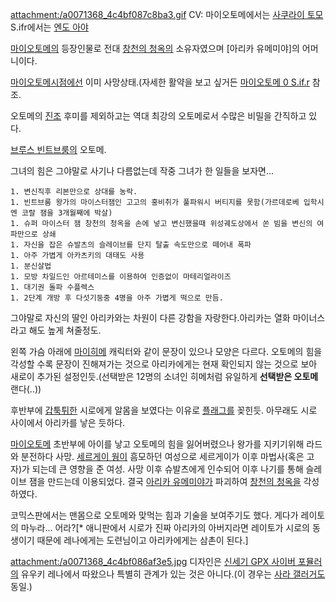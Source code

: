 attachment:/a0071368_4c4bf087c8ba3.gif
CV: 마이오토메에서는 [[사쿠라이 토모]] S.ifr에서는 [[엔도 아야]]

[[마이오토메]]의 등장인물로 전대 [[창천의 청옥]]의 소유자였으며 [아리카 유메미야]의 어머니이다.

[[마이오토메]]시점에선 이미 사망상태.(자세한 활약을 보고 싶거든 [[마이오토메 0 S.if.r]] 참조.

오토메의 [[진조]] 후미를 제외하고는 역대 최강의 오토메로서 수많은 비밀을 간직하고 있다.

[[브루스 빈트브룸]]의 오토메.

그녀의 힘은 그야말로 사기나 다름없는데 작중 그녀가 한 일들을 보자면...
 1. 변신직후 리본만으로 상대를 농락.
 1. 빈트브룸 왕가의 마이스터잼인 고고의 홍비취가 풀파워시 버티지를 못함(가르데로베 입학시엔 코랄 잼을 3개월째에 박살)
 1. 슈퍼 마이스터 잼 창천의 청옥을 손에 넣고 변신했을때 위성궤도상에서 쏜 빔을 변신의 여파만으로 상쇄
 1. 자신을 잡은 슈발츠의 슬레이브를 단지 탈출 속도만으로 떼어내 폭파
 1. 아주 가볍게 아카츠키의 대태도 사용
 1. 분신살법
 1. 모방 차일드인 아르테미스를 이용하여 인증없이 마테리얼라이즈
 1. 대기권 돌파 수플렉스
 1. 2단계 개방 후 다섯기둥중 4명을 아주 가볍게 떡으로 만듬.

그야말로 자신의 딸인 아리카와는 차원이 다른 강함을 자랑한다.아리카는 열화 마이너스라고 해도 높게 쳐줄정도.

왼쪽 가슴 아래에 [[마이히메]] 캐릭터와 같이 문장이 있으나 모양은 다르다. 오토메의 힘을 각성할 수록 문장이 진해져가는 것으로 아리카에게는 현재 확인되지 않는 것으로 보아 새로이 추가된 설정인듯.(선택받은 12명의 소녀인 히메처럼 유일하게 '''선택받은 오토메'''랜다(..))

후반부에 [[갑툭튀]]한 시로에게 알몸을 보였다는 이유로 [[플래그]]를 꽂힌듯. 아무래도 시로 사이에서 아리카를 낳은 듯하다.

[[마이오토메]] 초반부에 아이를 낳고 오토메의 힘을 잃어버렸으나 왕가를 지키기위해 라드와 분전하다 사망.
[[세르게이 웡]]이 흠모하던 여성으로 세르게이가 이후 마법사(혹은 고자)가 되는데 큰 영향을 준 여성.
사망 이후 슈발츠에게 인수되어 이후 나기를 통해 슬레이브 잼을 만드는데 이용되었다. 결국 [[아리카 유메미야]]가 파괴하여 [[창천의 청옥]]을 각성하였다.

코믹스판에서는 맨몸으로 오토메와 맞먹는 힘과 기술을 보여주기도 했다. 게다가 레이토의 마누라... 어라?[* 애니판에서 시로가 진짜 아리카의 아버지라면 레이토가 시로의 동생이기 때문에 레나에게는 도련님이고 아리카에게는 삼촌이 된다.]


attachment:/a0071368_4c4bf086af3e5.jpg
디자인은 [[신세기 GPX 사이버 포뮬러]]의 유우키 레나에서 따왔으나 특별히 관계가 있는 것은 아니다.(이 경우는 [[사라 갤러거]]도 동일.)

